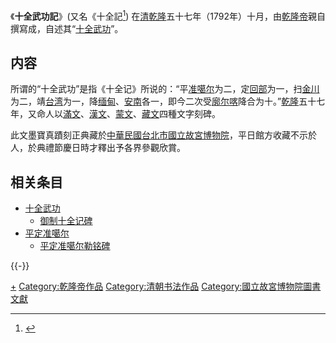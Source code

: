 《'''十全武功記'''》(又名《十全記<ref>{{Cite web|url=https://ctext.org/library.pl?if=gb&file=28806&page=4|title=《國朝宮史續編》二十二|accessdate=2021-11-18|author=(清）慶桂|date=|publisher=線上圖書館|archive-date=2021-11-18|archive-url=https://web.archive.org/web/20211118140237/https://ctext.org/library.pl?if=gb&file=28806&page=4|dead-url=no}}</ref>) 在[[清朝|清]][[乾隆|乾隆]]五十七年（1792年）十月，由[[乾隆帝|乾隆帝]]親自撰寫成，自述其“[[十全武功|十全武功]]”。

==内容==
所谓的“十全武功”是指《十全记》所说的：“平[[准噶尔|准噶尔]]为二，定[[回部|回部]]为一，扫[[金川|金川]]为二，靖[[台湾|台湾]]为一，降[[清缅战争|缅甸]]、[[清军入越战争|安南]]各一，即今二次受[[廓尔喀|廓尔喀]]降合为十。”[[乾隆|乾隆]]五十七年，又命人以[[滿文|滿文]]、[[繁体中文|漢文]]、[[蒙文|蒙文]]、[[藏文|藏文]]四種文字刻碑。

此文墨寶真蹟刻正典藏於[[中華民國|中華民國]][[台北市|台北市]][[國立故宮博物院|國立故宮博物院]]，平日館方收藏不示於人，於典禮節慶日時才釋出予各界參觀欣賞。

==相关条目==
*[[十全武功|十全武功]]
**[[御制十全记碑|御制十全记碑]]
*[[平定准噶尔|平定准噶尔]]
**[[平定准噶尔勒铭碑|平定准噶尔勒铭碑]]
{{-}}
{{乾隆朝战事}}
[[Category:十全武功|+]]
[[Category:乾隆帝作品|Category:乾隆帝作品]]
[[Category:清朝书法作品|Category:清朝书法作品]]
[[Category:國立故宮博物院圖書文獻|Category:國立故宮博物院圖書文獻]]